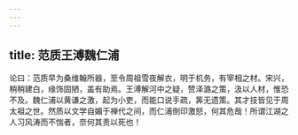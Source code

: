 ```yaml
---
---
---
```

title: 范质王溥魏仁浦
---



论曰：范质早为桑维翰所器，至令周祖雪夜解衣，明于机务，有宰相之材。宋兴，稍稍建白，缘饰固陋，盖有助焉。王溥解河中之疑，赞泽潞之策，汲以人材，惟恐不及。魏仁浦以黄谦之激，起为小吏，而能口说手疏，筭无遗策。其才技皆见于周太祖之世。然质以文学自媚于禅代之间，而仁浦倒印激怒，何其危哉！所谓江湖之人习风涛而不惴者，奈何其责以死也！